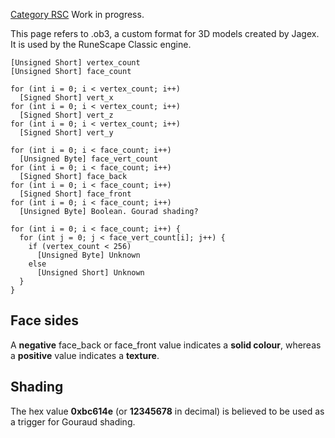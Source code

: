 [[Category RSC]]
Work in progress.

This page refers to .ob3, a custom format for 3D models created by Jagex. It is used by the RuneScape Classic engine.

<pre>
[Unsigned Short] vertex_count
[Unsigned Short] face_count

for (int i = 0; i < vertex_count; i++)
  [Signed Short] vert_x
for (int i = 0; i < vertex_count; i++)
  [Signed Short] vert_z
for (int i = 0; i < vertex_count; i++)
  [Signed Short] vert_y

for (int i = 0; i < face_count; i++)
  [Unsigned Byte] face_vert_count
for (int i = 0; i < face_count; i++)
  [Signed Short] face_back
for (int i = 0; i < face_count; i++)
  [Signed Short] face_front
for (int i = 0; i < face_count; i++)
  [Unsigned Byte] Boolean. Gourad shading?

for (int i = 0; i < face_count; i++) {
  for (int j = 0; j < face_vert_count[i]; j++) {
    if (vertex_count < 256)
      [Unsigned Byte] Unknown
    else
      [Unsigned Short] Unknown
  }
}</pre>

== '''Face sides''' ==
A '''negative''' face_back or face_front value indicates a '''solid colour''', whereas a '''positive''' value indicates a '''texture'''.

== '''Shading''' ==
The hex value '''0xbc614e''' (or '''12345678''' in decimal) is believed to be used as a trigger for Gouraud shading.